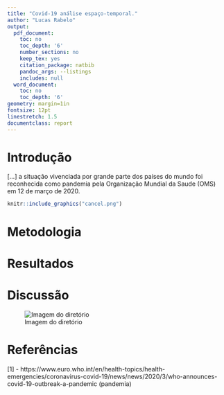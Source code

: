 ```yaml
---
title: "Covid-19 análise espaço-temporal."
author: "Lucas Rabelo"
output:
  pdf_document:
    toc: no
    toc_depth: '6'
    number_sections: no
    keep_tex: yes
    citation_package: natbib
    pandoc_args: --listings
    includes: null
  word_document:
    toc: no
    toc_depth: '6'
geometry: margin=1in
fontsize: 12pt
linestretch: 1.5
documentclass: report
---
```


# Introdução {.tabset .tabset-fade .tabset-pills}

 [...] a situação vivenciada por grande parte dos países do mundo foi reconhecida como pandemia pela Organização Mundial da Saude (OMS) em 12 de março de 2020.  

```r
knitr::include_graphics("cancel.png")
```
# Metodologia

# Resultados

# Discussão

![Imagem do diretório](/cloud/project/cancel.png)


# Referências

[1] - https://www.euro.who.int/en/health-topics/health-emergencies/coronavirus-covid-19/news/news/2020/3/who-announces-covid-19-outbreak-a-pandemic (pandemia)

